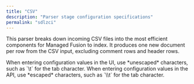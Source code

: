 ```yaml
---
title: "CSV"
description: "Parser stage configuration specifications"
permalink: "sdlzci"
---
```


This parser breaks down incoming CSV files into the most efficient components for Managed Fusion to index.
It produces one new document per row from the CSV input, excluding comment rows and header rows.

<Tip>
When entering configuration values in the UI, use *unescaped* characters, such as `\t` for the tab character. When entering configuration values in the API, use *escaped* characters, such as `\\t` for the tab character.
</Tip>


<SchemaParamFields schema={schema}/>